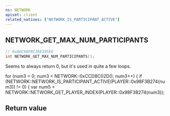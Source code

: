 ```yaml
---
ns: NETWORK
apiset: client
related_natives: ["NETWORK_IS_PARTICIPANT_ACTIVE"]
---
```

## NETWORK_GET_MAX_NUM_PARTICIPANTS

```c
// 0xA6C90FBC38E395EE
int NETWORK_GET_MAX_NUM_PARTICIPANTS();
```

Seems to always return 0, but it's used in quite a few loops.

for (num3 = 0; num3 < NETWORK::0xCCD8C02D(); num3++)
    {
        if (NETWORK::NETWORK_IS_PARTICIPANT_ACTIVE(PLAYER::0x98F3B274(num3)) != 0)
        {
            var num5 = NETWORK::NETWORK_GET_PLAYER_INDEX(PLAYER::0x98F3B274(num3));


## Return value